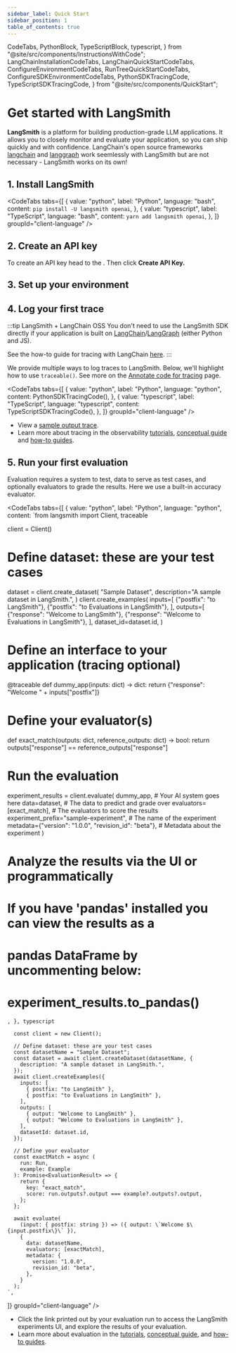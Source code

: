 ```yaml
---
sidebar_label: Quick Start
sidebar_position: 1
table_of_contents: true
---
```


  CodeTabs,
  PythonBlock,
  TypeScriptBlock,
  typescript,
} from "@site/src/components/InstructionsWithCode";
  LangChainInstallationCodeTabs,
  LangChainQuickStartCodeTabs,
  ConfigureEnvironmentCodeTabs,
  RunTreeQuickStartCodeTabs,
  ConfigureSDKEnvironmentCodeTabs,
  PythonSDKTracingCode,
  TypeScriptSDKTracingCode,
} from "@site/src/components/QuickStart";

# Get started with LangSmith

**LangSmith** is a platform for building production-grade LLM applications.
It allows you to closely monitor and evaluate your application, so you can ship quickly and with confidence.
LangChain's open source frameworks [langchain](https://python.langchain.com) and [langgraph](https://langchain-ai.github.io/langgraph/) work seemlessly with LangSmith but are not necessary - LangSmith works on its own!

## 1. Install LangSmith

<CodeTabs
  tabs={[
    {
      value: "python",
      label: "Python",
      language: "bash",
      content: `pip install -U langsmith openai`,
    },
    {
      value: "typescript",
      label: "TypeScript",
      language: "bash",
      content: `yarn add langsmith openai`,
    },
  ]}
  groupId="client-language"
/>

## 2. Create an API key

To create an API key head to the <RegionalUrl text='Settings page' suffix='/settings' />. Then click **Create API Key.**

## 3. Set up your environment

<ConfigureSDKEnvironmentCodeTabs />

## 4. Log your first trace

:::tip LangSmith + LangChain OSS
You don't need to use the LangSmith SDK directly if your application is built on [LangChain](https://python.langchain.com)/[LangGraph](https://langchain-ai.github.io/langgraph/) (either Python and JS).

See the how-to guide for tracing with LangChain [here](./observability/how_to_guides/tracing/trace_with_langchain).
:::

We provide multiple ways to log traces to LangSmith. Below, we'll highlight
how to use `traceable()`. See more on the [Annotate code for tracing](./observability/how_to_guides/tracing/annotate_code) page.

<CodeTabs
  tabs={[
    {
      value: "python",
      label: "Python",
      language: "python",
      content: PythonSDKTracingCode(),
    },
    {
      value: "typescript",
      label: "TypeScript",
      language: "typescript",
      content: TypeScriptSDKTracingCode(),
    },
  ]}
  groupId="client-language"
/>

- View a [sample output trace](https://smith.langchain.com/public/b37ca9b1-60cd-4a2a-817e-3c4e4443fdc0/r).
- Learn more about tracing in the observability [tutorials](./observability/tutorials), [conceptual guide](./observability/concepts) and [how-to guides](./observability/how_to_guides/index.md).

## 5. Run your first evaluation

Evaluation requires a system to test, data to serve as test cases, and optionally evaluators to grade the results. Here we use a built-in accuracy evaluator.

<CodeTabs
  tabs={[
    {
      value: "python",
      label: "Python",
      language: "python",
      content: `from langsmith import Client, traceable

client = Client()

# Define dataset: these are your test cases

dataset = client.create_dataset(
"Sample Dataset",
description="A sample dataset in LangSmith.",
)
client.create_examples(
inputs=[
{"postfix": "to LangSmith"},
{"postfix": "to Evaluations in LangSmith"},
],
outputs=[
{"response": "Welcome to LangSmith"},
{"response": "Welcome to Evaluations in LangSmith"},
],
dataset_id=dataset.id,
)

# Define an interface to your application (tracing optional)

@traceable
def dummy_app(inputs: dict) -> dict:
return {"response": "Welcome " + inputs["postfix"]}

# Define your evaluator(s)

def exact_match(outputs: dict, reference_outputs: dict) -> bool:
return outputs["response"] == reference_outputs["response"]

# Run the evaluation

experiment_results = client.evaluate(
dummy_app, # Your AI system goes here
data=dataset, # The data to predict and grade over
evaluators=[exact_match], # The evaluators to score the results
experiment_prefix="sample-experiment", # The name of the experiment
metadata={"version": "1.0.0", "revision_id": "beta"}, # Metadata about the experiment
)

# Analyze the results via the UI or programmatically

# If you have 'pandas' installed you can view the results as a

# pandas DataFrame by uncommenting below:

# experiment_results.to_pandas()

`,
    },
    typescript`

      const client = new Client();

      // Define dataset: these are your test cases
      const datasetName = "Sample Dataset";
      const dataset = await client.createDataset(datasetName, {
        description: "A sample dataset in LangSmith.",
      });
      await client.createExamples({
        inputs: [
          { postfix: "to LangSmith" },
          { postfix: "to Evaluations in LangSmith" },
        ],
        outputs: [
          { output: "Welcome to LangSmith" },
          { output: "Welcome to Evaluations in LangSmith" },
        ],
        datasetId: dataset.id,
      });

      // Define your evaluator
      const exactMatch = async (
        run: Run,
        example: Example
      ): Promise<EvaluationResult> => {
        return {
          key: "exact_match",
          score: run.outputs?.output === example?.outputs?.output,
        };
      };

      await evaluate(
        (input: { postfix: string }) => ({ output: \`Welcome $\{input.postfix\}\` }),
        {
          data: datasetName,
          evaluators: [exactMatch],
          metadata: {
            version: "1.0.0",
            revision_id: "beta",
          },
        }
      );
    `,

]}
groupId="client-language"
/>

- Click the link printed out by your evaluation run to access the LangSmith experiments UI,
  and explore the results of your evaluation.
- Learn more about evaluation in the [tutorials](./evaluation/tutorials), [conceptual guide](./evaluation/concepts), and [how-to guides](./evaluation/how_to_guides/index.md).
